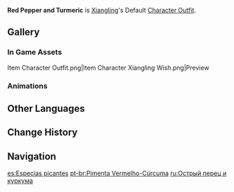 {{Outfit Infobox
|id           = 202300
|image        = <gallery>
Character Xiangling Full Wish.png|Wish
Character Xiangling Game.png|In Game
</gallery>
|character    = Xiangling
|type         = Default
|description  = [[Xiangling]]'s outfit. Light and comfortable clothing brimming with fiery passion.
|obtain       = Unlocked upon obtaining character
}}
'''Red Pepper and Turmeric''' is [[Xiangling]]'s Default [[Character Outfit]].

==Gallery==
===In Game Assets===
<gallery hideaddbutton="true" captionalign="center">
Item Character Outfit.png|Item
Character Xiangling Wish.png|Preview
</gallery>

===Animations===
{{Preview
|size=180px
|file1    = Idle Xiangling 1
|file2    = Idle Xiangling 2
|file3    = Talent Menu Xiangling
|file4    = Weapon Menu Xiangling
}}

==Other Languages==
{{Other Languages
|en      = Red Pepper and Turmeric
|zhs     = 椒红姜黄
|zhs_rm  = Jiāo hóng jiānghuáng
|zht     = 椒紅薑黃
|zht_rm  = Jiāo hóng jiānghuáng
|zh_tl   = Red Pepper and Turmeric
|ja      = 赤唐辛子と黄生姜
|ja_rm   = Akatoukarashi to ki shouga
|ja_tl   = Red Pepper and Yellow Ginger
|ko      = 홍고추와 황생강
|ko_rm   = Honggochu-wa Hwangsaenggang
|ko_tl   = Red Pepper and Yellow Ginger
|es      = Especias picantes
|es_tl   = Spicy Spices
|fr      = Poivre rouge et curcuma
|fr_tl   = Red Pepper and Turmeric
|ru      = Острый перец и куркума
|ru_tl   = Hot Pepper and Turmeric
|th      = เชฟผู้ร้อนแรง
|th_rm   = Chef phu ronraeng
|th_tl   = Chef of Spiciness
|vi      = Đỏ Tiêu Vàng Nghệ
|vi_tl   = Peppery Red and Turmeric Yellow
|de      = Peperoni und Kurkuma
|de_tl   = Red Pepper and Turmeric
|id      = Red Pepper and Turmeric
|pt      = Pimenta Vermelho-Cúrcuma
|pt_tl   = Turmeric-Red Pepper
}}

==Change History==
{{Change History|1.0}}

==Navigation==
{{Dressing Room Navbox|type=outfit}}

[[es:Especias picantes]]
[[pt-br:Pimenta Vermelho-Cúrcuma]]
[[ru:Острый перец и куркума]]